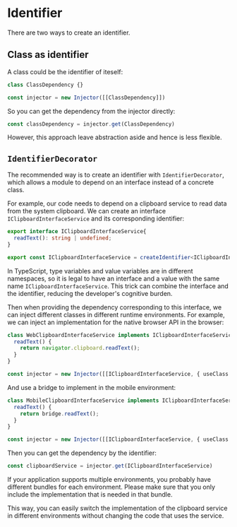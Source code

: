 
# Identifier

There are two ways to create an identifier.

## Class as identifier

A class could be the identifier of iteself:

```typescript
class ClassDependency {}

const injector = new Injector([[ClassDependency]])
```

So you can get the dependency from the injector directly:

```ts
const classDependency = injector.get(ClassDependency)
```

However, this approach leave abstraction aside and hence is less flexible.

## `IdentifierDecorator`

The recommended way is to create an identifier with `IdentifierDecorator`, which allows a module to depend on an interface instead of a concrete class.

For example, our code needs to depend on a clipboard service to read data from the system clipboard. We can create an interface `IClipboardInterfaceService` and its corresponding identifier:

```ts highlight=1, 5
export interface IClipboardInterfaceService{
  readText(): string | undefined;
}

export const IClipboardInterfaceService = createIdentifier<IClipboardInterfaceService>('clipboard-interface');
```

<Callout>In TypeScript, type variables and value variables are in different namespaces, so it is legal to have an interface and a value with the same name `IClipboardInterfaceService`. This trick can combine the interface and the identifier, reducing the developer's cognitive burden.</Callout>

Then when providing the dependency corresponding to this interface, we can inject different classes in different runtime environments. For example, we can inject an implementation for the native browser API in the browser:

```ts highlight=1, 7
class WebClipboardInterfaceService implements IClipboardInterfaceService {
  readText() {
    return navigator.clipboard.readText();
  }
}

const injector = new Injector([[IClipboardInterfaceService, { useClass: WebClipboardInterfaceService }]])
```

And use a bridge to implement in the mobile environment:

```ts highlight=1, 7
class MobileClipboardInterfaceService implements IClipboardInterfaceService {
  readText() {
    return bridge.readText();
  }
}

const injector = new Injector([[IClipboardInterfaceService, { useClass: MobileClipboardInterfaceService }]])
```

Then you can get the dependency by the identifier:

```ts
const clipboardService = injector.get(IClipboardInterfaceService)
```

<Callout>If your application supports multiple environments, you probably have different bundles for each environment. Please make sure that you only include the implementation that is needed in that bundle.</Callout>

This way, you can easily switch the implementation of the clipboard service in different environments without changing the code that uses the service.

